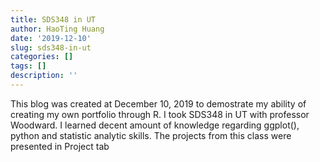 ```yaml
---
title: SDS348 in UT
author: HaoTing Huang
date: '2019-12-10'
slug: sds348-in-ut
categories: []
tags: []
description: ''
---
```

This blog was created at December 10, 2019 to demostrate my ability of creating my own portfolio through R. I took SDS348 in UT with professor Woodward. I learned decent amount of knowledge regarding ggplot(), python and statistic analytic skills. The projects from this class were presented in Project tab